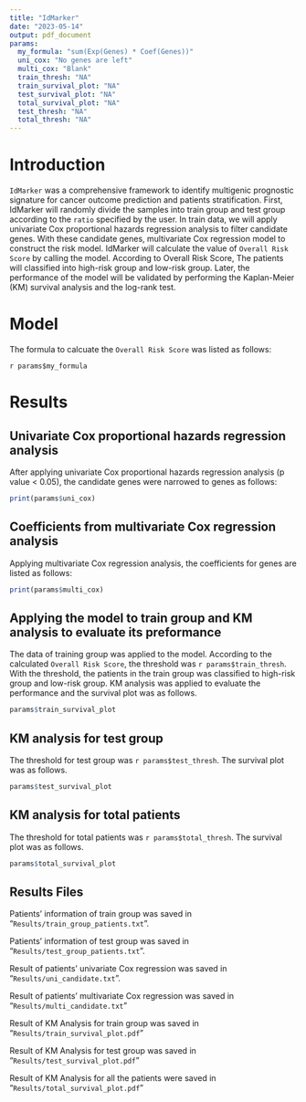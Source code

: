 ```yaml
---
title: "IdMarker"
date: "2023-05-14"
output: pdf_document
params:
  my_formula: "sum(Exp(Genes) * Coef(Genes))"
  uni_cox: "No genes are left"
  multi_cox: "Blank"
  train_thresh: "NA"
  train_survival_plot: "NA"
  test_survival_plot: "NA"
  total_survival_plot: "NA"
  test_thresh: "NA"
  total_thresh: "NA"
---
```


# Introduction

`IdMarker` was a comprehensive framework to identify multigenic prognostic signature for cancer outcome prediction and patients stratification. First, IdMarker will randomly divide the samples into train group and test group according to the `ratio` specified by the user. In train data, we will apply univariate Cox proportional hazards regression analysis to filter candidate genes. With these candidate genes, multivariate Cox regression model to construct the risk model. IdMarker will calculate the value of `Overall Risk Score` by calling the model. According to Overall Risk Score, The patients will classified into high-risk group and low-risk group. Later, the performance of the model will be validated by performing the Kaplan-Meier (KM) survival analysis and the log-rank test.

# Model
The formula to calcuate the `Overall Risk Score` was listed as follows:

`r params$my_formula`

# Results

## Univariate Cox proportional hazards regression analysis
After applying univariate Cox proportional hazards regression analysis (p value \< 0.05), the candidate genes were narrowed to genes as follows:

```r
print(params$uni_cox)
```

## Coefficients from multivariate Cox regression analysis
Applying multivariate Cox regression analysis, the coefficients for genes are listed as follows:

```r
print(params$multi_cox)

```

## Applying the model to train group and KM analysis to evaluate its preformance
The data of training group was applied to the model. According to the calculated `Overall Risk Score`, the threshold was `r params$train_thresh`. With the threshold, the patients in the train group was classified to high-risk group and low-risk group. KM analysis was applied to evaluate the performance and the survival plot was as follows.

```r
params$train_survival_plot
```

## KM analysis for test group
The threshold for test group was `r params$test_thresh`. The survival plot was as follows.

```r
params$test_survival_plot
```

## KM analysis for total patients
The threshold for total patients was `r params$total_thresh`. The survival plot was as follows.

```r
params$total_survival_plot
```


## Results Files

Patients' information of train group was saved in "`Results/train_group_patients.txt`".

Patients' information of test group was saved in "`Results/test_group_patients.txt`".

Result of patients' univariate Cox regression was saved in "`Results/uni_candidate.txt`".

Result of patients' multivariate Cox regression was saved in "`Results/multi_candidate.txt`"

Result of KM Analysis for train group was saved in "`Results/train_survival_plot.pdf`"

Result of KM Analysis for test group was saved in "`Results/test_survival_plot.pdf`"

Result of KM Analysis for all the patients were saved in "`Results/total_survival_plot.pdf`"
